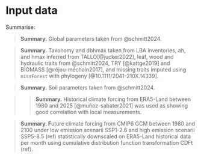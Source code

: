 # Input data {.unnumbered}

Summarise:

> **Summary.** Global parameters taken from @schmitt2024.

> **Summary.** Taxonomy and dbhmax taken from LBA inventories, ah, and hmax inferred from TALLO[@jucker2022], leaf, wood and hydraulic traits from @schmitt2024, TRY [@kattge2019] and BIOMASS [@réjou-méchain2017], and missing traits imputed using `missForest` with phylogeny [@10.1111/2041-210X.14339].

> **Summary.** Soil parameters taken from @schmitt2024.

> > **Summary.** Historical climate forcing from ERA5-Land between 1980 and 2025 [@muñoz-sabater2021] was used as showing good correlation with local measurements.

> **Summary. F**uture climate forcing from CMIP6 GCM between 1980 and 2100 under low emission scenarii SSP1-2.6 and high emission scenarii SSP5-8.5 (ref) statistically downscaled on ERA5-Land historical data per month using cumulative distribution function transformation CDFt (ref).
